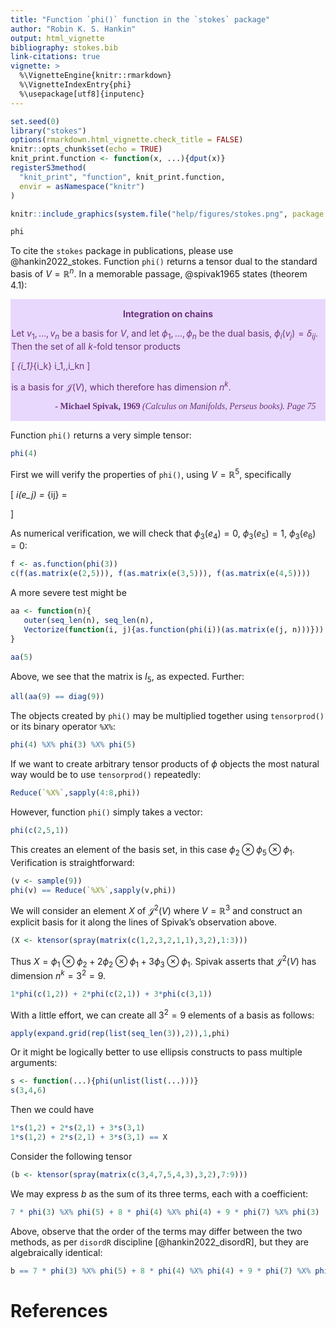 ```yaml
---
title: "Function `phi()` function in the `stokes` package"
author: "Robin K. S. Hankin"
output: html_vignette
bibliography: stokes.bib
link-citations: true
vignette: >
  %\VignetteEngine{knitr::rmarkdown}
  %\VignetteIndexEntry{phi}
  %\usepackage[utf8]{inputenc}
---
```


```r
set.seed(0)
library("stokes")
options(rmarkdown.html_vignette.check_title = FALSE)
knitr::opts_chunk$set(echo = TRUE)
knit_print.function <- function(x, ...){dput(x)}
registerS3method(
  "knit_print", "function", knit_print.function,
  envir = asNamespace("knitr")
)
```

```r
knitr::include_graphics(system.file("help/figures/stokes.png", package = "stokes"))
```

```r
phi
```

To cite the `stokes` package in publications, please use
@hankin2022_stokes.  Function `phi()` returns a tensor dual to the
standard basis of $V=\mathbb{R}^n$.  In a memorable passage,
@spivak1965 states (theorem 4.1):

<div class="warning" style='padding:0.1em; background-color:#E9D8FD; color:#69337A'>
<span>
<p style='margin-top:1em; text-align:center'>
<b>Integration on chains</b></p>
<p style='margin-left:1em;'>

Let $v_1,\ldots,v_n$ be a basis for $V$, and let
$\phi_1,\ldots,\phi_n$ be the dual basis, $\phi_i(v_j)=\delta_{ij}$.
Then the set of all $k$-fold tensor products

\[
\phi_{i_1}\otimes\cdots\otimes\phi_{i_k}\qquad 1\leqslant
i_1,\ldots,i_k\leqslant n
\]

is a basis for $\mathcal{J}(V)$, which therefore has dimension $n^k$.

</p>
<p style='margin-bottom:1em; margin-right:1em; text-align:right; font-family:Georgia'> <b>- Michael Spivak, 1969</b> <i>(Calculus on Manifolds, Perseus books).  Page 75</i>
</p></span>
</div>


Function `phi()` returns a very simple tensor:

```r
phi(4)
```


First we will verify the properties of `phi()`, using
$V=\mathbb{R}^5$, specifically

\[
\phi_i(e_j) = \delta_{ij} =
\begin{cases}
    1,  & i=j\\
    0   & i\neq j
  \end{cases}
\]

As numerical verification, we will check that $\phi_3(e_4)=0$,
$\phi_3(e_5)=1$, $\phi_3(e_6)=0$:

```r
f <- as.function(phi(3))
c(f(as.matrix(e(2,5))), f(as.matrix(e(3,5))), f(as.matrix(e(4,5))))
```

A more severe test might be

```r
aa <- function(n){
   outer(seq_len(n), seq_len(n),
   Vectorize(function(i, j){as.function(phi(i))(as.matrix(e(j, n)))}))
}

aa(5)
```

Above, we see that the matrix is $I_5$, as expected.  Further:

```r
all(aa(9) == diag(9))
```

The objects created by `phi()` may be multiplied together using
`tensorprod()` or its binary operator `%X%`:

```r
phi(4) %X% phi(3) %X% phi(5)
```

If we want to create arbitrary tensor products of $\phi$ objects the
most natural way would be to use `tensorprod()` repeatedly:

```r
Reduce(`%X%`,sapply(4:8,phi))
```

However, function `phi()` simply takes a vector:

```r
phi(c(2,5,1))
```

This creates an element of the basis set, in this case
$\phi_2\otimes\phi_5\otimes\phi_1$.  Verification is straightforward:

```r
(v <- sample(9))
phi(v) == Reduce(`%X%`,sapply(v,phi))
```


We will consider an element $X$ of $\mathcal{J}^{2}(V)$ where
$V=\mathbb{R}^3$ and construct an explicit basis for it along the
lines of Spivak's observation above.

```r
(X <- ktensor(spray(matrix(c(1,2,3,2,1,1),3,2),1:3)))
```

Thus $X=\phi_1\otimes\phi_2 +2\phi_2\otimes\phi_1
+3\phi_3\otimes\phi_1$.  Spivak asserts that $\mathcal{J}^{2}(V)$ has
dimension $n^k=3^2=9$.  

```r
1*phi(c(1,2)) + 2*phi(c(2,1)) + 3*phi(c(3,1))
```

With a little effort, we can create all $3^2=9$ elements of a basis as
follows:

```r
apply(expand.grid(rep(list(seq_len(3)),2)),1,phi)
```

Or it might be logically better to use ellipsis constructs to pass
multiple arguments:

```r
s <- function(...){phi(unlist(list(...)))}
s(3,4,6)
```

Then we could have 

```r
1*s(1,2) + 2*s(2,1) + 3*s(3,1)
1*s(1,2) + 2*s(2,1) + 3*s(3,1) == X
```

















Consider the following tensor


```r
(b <- ktensor(spray(matrix(c(3,4,7,5,4,3),3,2),7:9)))
```

We may express $b$ as the sum of its three terms, each with a
coefficient:

```r
7 * phi(3) %X% phi(5) + 8 * phi(4) %X% phi(4) + 9 * phi(7) %X% phi(3) 
```

Above, observe that the order of the terms may differ between the two
methods, as per `disordR` discipline [@hankin2022_disordR], but they
are algebraically identical:

```r
b == 7 * phi(3) %X% phi(5) + 8 * phi(4) %X% phi(4) + 9 * phi(7) %X% phi(3) 
```

# References
